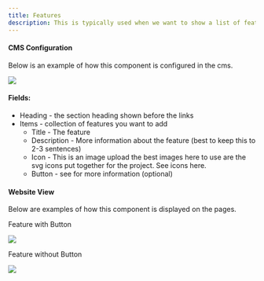 ```yaml
---
title: Features
description: This is typically used when we want to show a list of features a service offers or the benefits of Pobl.
---
```


#### CMS Configuration

Below is an example of how this component is configured in the cms.

<img src='https://files.gitbook.com/v0/b/gitbook-x-prod.appspot.com/o/spaces%2Fqq1gvL7j0PwJkFX9MJae%2Fuploads%2FEOxBAjkbGdlFMSqErR7Z%2Ffeatures-cms.JPG?alt=media&token=5a58538b-db8e-4706-b1c3-ff4c233c8415' />

#### Fields:
- Heading - the section heading shown before the links
- Items - collection of features you want to add
    - Title - The feature
    - Description - More information about the feature (best to keep this to 2-3 sentences)
    - Icon - This is an image upload the best images here to use are the svg icons put together for the project. See icons here.
    - Button - see  for more information (optional)

#### Website View

Below are examples of how this component is displayed on the pages.

Feature with Button

<img src='https://files.gitbook.com/v0/b/gitbook-x-prod.appspot.com/o/spaces%2Fqq1gvL7j0PwJkFX9MJae%2Fuploads%2Fh4pxa2OGJbiPkiftng7u%2Ffeatures-web.JPG?alt=media&token=89c43f5b-0c4f-46cf-8d1c-095bab2d5dd6' />

Feature without Button

<img src='https://files.gitbook.com/v0/b/gitbook-x-prod.appspot.com/o/spaces%2Fqq1gvL7j0PwJkFX9MJae%2Fuploads%2F2eftCtloTVB3rZ6VKwO1%2Ffeatures-web2.JPG?alt=media&token=7c03b9d0-7312-4be2-b1f6-9a7b72756a1d' />
